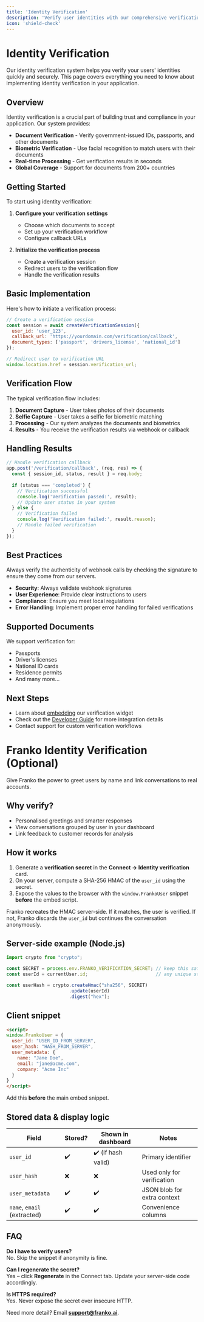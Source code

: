 ```yaml
---
title: 'Identity Verification'
description: 'Verify user identities with our comprehensive verification system'
icon: 'shield-check'
---
```


# Identity Verification

Our identity verification system helps you verify your users' identities quickly and securely. This page covers everything you need to know about implementing identity verification in your application.

## Overview

Identity verification is a crucial part of building trust and compliance in your application. Our system provides:

- **Document Verification** - Verify government-issued IDs, passports, and other documents
- **Biometric Verification** - Use facial recognition to match users with their documents
- **Real-time Processing** - Get verification results in seconds
- **Global Coverage** - Support for documents from 200+ countries

## Getting Started

To start using identity verification:

1. **Configure your verification settings**
   - Choose which documents to accept
   - Set up your verification workflow
   - Configure callback URLs

2. **Initialize the verification process**
   - Create a verification session
   - Redirect users to the verification flow
   - Handle the verification results

## Basic Implementation

Here's how to initiate a verification process:

```javascript
// Create a verification session
const session = await createVerificationSession({
  user_id: 'user_123',
  callback_url: 'https://yourdomain.com/verification/callback',
  document_types: ['passport', 'drivers_license', 'national_id']
});

// Redirect user to verification URL
window.location.href = session.verification_url;
```

## Verification Flow

The typical verification flow includes:

1. **Document Capture** - User takes photos of their documents
2. **Selfie Capture** - User takes a selfie for biometric matching
3. **Processing** - Our system analyzes the documents and biometrics
4. **Results** - You receive the verification results via webhook or callback

## Handling Results

```javascript
// Handle verification callback
app.post('/verification/callback', (req, res) => {
  const { session_id, status, result } = req.body;
  
  if (status === 'completed') {
    // Verification successful
    console.log('Verification passed:', result);
    // Update user status in your system
  } else {
    // Verification failed
    console.log('Verification failed:', result.reason);
    // Handle failed verification
  }
});
```

## Best Practices

<Tip>
Always verify the authenticity of webhook calls by checking the signature to ensure they come from our servers.
</Tip>

- **Security**: Always validate webhook signatures
- **User Experience**: Provide clear instructions to users
- **Compliance**: Ensure you meet local regulations
- **Error Handling**: Implement proper error handling for failed verifications

## Supported Documents

We support verification for:
- Passports
- Driver's licenses
- National ID cards
- Residence permits
- And many more...

## Next Steps

- Learn about [embedding](/embed) our verification widget
- Check out the [Developer Guide](/developer-guide) for more integration details
- Contact support for custom verification workflows

# Franko Identity Verification (Optional)

Give Franko the power to greet users by name and link conversations to real accounts.

## Why verify?

* Personalised greetings and smarter responses
* View conversations grouped by user in your dashboard
* Link feedback to customer records for analysis

## How it works

1. Generate a **verification secret** in the **Connect → Identity verification** card.
2. On your server, compute a SHA-256 HMAC of the `user_id` using the secret.
3. Expose the values to the browser with the `window.FrankoUser` snippet **before** the embed script.

Franko recreates the HMAC server-side. If it matches, the user is verified. If not, Franko discards the `user_id` but continues the conversation anonymously.

## Server-side example (Node.js)

```js
import crypto from "crypto";

const SECRET = process.env.FRANKO_VERIFICATION_SECRET; // keep this safe!
const userId = currentUser.id;                         // any unique string/UUID

const userHash = crypto.createHmac("sha256", SECRET)
                       .update(userId)
                       .digest("hex");
```

## Client snippet

```html
<script>
window.FrankoUser = {
  user_id: "USER_ID_FROM_SERVER",
  user_hash: "HASH_FROM_SERVER",
  user_metadata: {
    name: "Jane Doe",
    email: "jane@acme.com",
    company: "Acme Inc"
  }
}
</script>
```

Add this **before** the main embed snippet.

## Stored data & display logic

| Field | Stored? | Shown in dashboard | Notes |
|-------|---------|--------------------|-------|
| `user_id` | ✔️ | ✔️ (if hash valid) | Primary identifier |
| `user_hash` | ❌ | ❌ | Used only for verification |
| `user_metadata` | ✔️ | ✔️ | JSON blob for extra context |
| `name`, `email` (extracted) | ✔️ | ✔️ | Convenience columns |

## FAQ

**Do I have to verify users?**  
No. Skip the snippet if anonymity is fine.

**Can I regenerate the secret?**  
Yes – click **Regenerate** in the Connect tab. Update your server-side code accordingly.

**Is HTTPS required?**  
Yes. Never expose the secret over insecure HTTP.

Need more detail? Email **support@franko.ai**. 